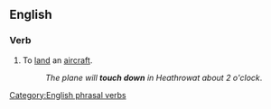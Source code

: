 {{also|touchdown}}
==English==

===Verb===
{{en-verb|inf=to [[touch]] [[down]]|touches down|touching down|touched down}}

# {{aviation}} To [[land]] an [[aircraft]].
#: ''The plane will '''touch down''' in Heathrowat about 2 o'clock''.

[[Category:English phrasal verbs]]